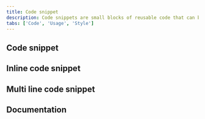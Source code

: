 ```yaml
---
title: Code snippet
description: Code snippets are small blocks of reusable code that can be inserted in a code file.
tabs: ['Code', 'Usage', 'Style']
---
```


## Code snippet

<ComponentCode
  name="Code snippet"
  component="code-snippet"
  variation="code-snippet"
  hasReactVersion="codesnippet--single-line"
  hasVueVersion="codesnippet--oneline"
  codepen="vMLEbR"
  hasAngularVersion="?path=/story/codesnippet--basic"></ComponentCode>

## Inline code snippet

<ComponentCode
  name="Inline code snippet"
  component="code-snippet"
  variation="code-snippet--inline"
  hasLightVersion
  hasReactVersion="codesnippet--inline"
  hasVueVersion="codesnippet--inline"
  hasAngularVersion="?path=/story/codesnippet--inline"
  codepen="LvGVYe"></ComponentCode>

## Multi line code snippet

<ComponentCode
  name="Multi line code snippet"
  component="code-snippet"
  variation="code-snippet--multi"
  hasReactVersion="codesnippet--multi-line"
  hasVueVersion="codesnippet--multiline"
  hasAngularVersion="?path=/story/codesnippet--multi"
  codepen="ZZQGGO"></ComponentCode>

## Documentation

<ComponentDocs component="code-snippet"></ComponentDocs>
